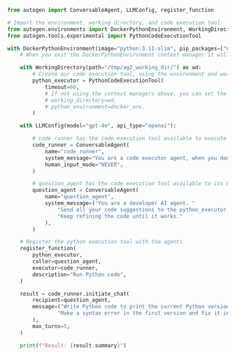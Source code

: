 ```python
from autogen import ConversableAgent, LLMConfig, register_function

# Import the environment, working directory, and code execution tool
from autogen.environments import DockerPythonEnvironment, WorkingDirectory
from autogen.tools.experimental import PythonCodeExecutionTool

with DockerPythonEnvironment(image="python:3.11-slim", pip_packages=["numpy", "pandas", "matplotlib"]) as docker_env:
    # When you exit the DockerPythonEnvironment context manager it will delete the Docker container (unless you set cleanup_container=False)

    with WorkingDirectory(path="/tmp/ag2_working_dir/") as wd:
        # Create our code execution tool, using the environment and working directory from the above context managers
        python_executor = PythonCodeExecutionTool(
            timeout=60,
            # If not using the context managers above, you can set the working directory and python environment here
            # working_directory=wd,
            # python_environment=docker_env,
        )

    with LLMConfig(model="gpt-4o", api_type="openai"):

        # code_runner has the code execution tool available to execute
        code_runner = ConversableAgent(
            name="code_runner",
            system_message="You are a code executor agent, when you don't execute code write the message 'TERMINATE' by itself.",
            human_input_mode="NEVER",
        )

        # question_agent has the code execution tool available to its LLM
        question_agent = ConversableAgent(
            name="question_agent",
            system_message=("You are a developer AI agent. "
                "Send all your code suggestions to the python_executor tool where it will be executed and result returned to you. "
                "Keep refining the code until it works."
            ),
        )

    # Register the python execution tool with the agents
    register_function(
        python_executor,
        caller=question_agent,
        executor=code_runner,
        description="Run Python code",
    )

    result = code_runner.initiate_chat(
        recipient=question_agent,
        message=("Write Python code to print the current Python version followed by the numbers 1 to 11. "
                "Make a syntax error in the first version and fix it in the second version."
        ),
        max_turns=5,
    )

    print(f"Result: {result.summary}")
```
